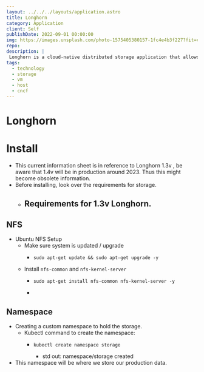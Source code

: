 ```yaml
---
layout: ../../../layouts/application.astro
title: Longhorn
category: Application
client: Self
publishDate: 2022-09-01 00:00:00
img: https://images.unsplash.com/photo-1575405380157-1fc4e4b3f227?fit=crop&w=1400&h=700&q=75
repo:
description: |
 Longhorn is a cloud-native distributed storage application that allows easy and persistent storage across the eco-system.
tags:
  - technology
  - storage
  - vm
  - host
  - cncf
---
```


# Longhorn

# Install
- This current information sheet is in reference to Longhorn 1.3v , be aware that 1.4v will be in production around 2023. Thus this might become obsolete information.
- Before installing, look over the requirements for storage.
  - Requirements for 1.3v Longhorn.
    - 

## NFS
- Ubuntu NFS Setup
  - Make sure system is updated / upgrade
    - ```shell
      sudo apt-get update && sudo apt-get upgrade -y
      ```
  - Install `nfs-common` and `nfs-kernel-server`
    - ```shell
      sudo apt-get install nfs-common nfs-kernel-server -y
      ```
    - 

## Namespace
- Creating a custom namespace to hold the storage. 
  - Kubectl command to create the namespace:
    - ```shell
      kubectl create namespace storage
    
      ```
      - std out: namespace/storage created
- This namespace will be where we store our production data. 